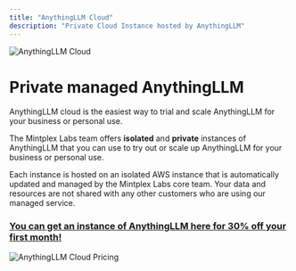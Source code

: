 ```yaml
---
title: "AnythingLLM Cloud"
description: "Private Cloud Instance hosted by AnythingLLM"
---
```



<Image
  src="/images/cloud/header-image.png"
  height={1080}
  width={1920}
  quality={100}
  alt="AnythingLLM Cloud"
/>

# Private managed AnythingLLM

AnythingLLM cloud is the easiest way to trial and scale AnythingLLM for your business or personal use.

The Mintplex Labs team offers **isolated** and **private** instances of AnythingLLM that you can use to try out or scale up AnythingLLM for your business or personal use.

Each instance is hosted on an isolated AWS instance that is automatically updated and managed by the Mintplex Labs core team. Your data and resources are not shared with any other customers who are using our managed service.

### [You can get an instance of AnythingLLM here for 30% off your first month!](https://useanything.com/pricing)

<Image
  src="/images/cloud/pricing.png"
  height={1080}
  width={1920}
  quality={100}
  alt="AnythingLLM Cloud Pricing"
/>
